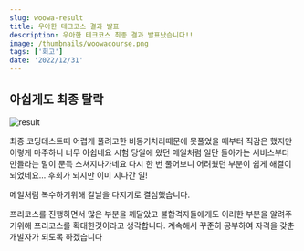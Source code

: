 ```yaml
---
slug: woowa-result
title: 우아한 테크코스 결과 발표
description: 우아한 테크코스 최종 결과 발표났습니다!!
image: /thumbnails/woowacourse.png
tags: ['회고']
date: '2022/12/31'
---
```


## 아쉽게도 최종 탈락

![result](../../../thumbnails/woowacourse.png)

최종 코딩테스트때 어렵게 풀려고한 비동기처리때문에 못풀었을 때부터 직감은 했지만 이렇게 마주하니 너무 아쉽네요
시험 당일에 왔던 메일처럼 일단 돌아가는 서비스부터 만들라는 말이 문득 스쳐지나가네요
다시 한 번 풀어보니 어려웠던 부분이 쉽게 해결이 되었네요... 후회가 되지만 이미 지나간 일!

메일처럼 복수하기위해 칼날을 다지기로 결심했습니다.

프리코스를 진행하면서 많은 부분을 깨달았고 불합격자들에게도 이러한 부분을 알려주기위해 프리코스를 확대한것이라고 생각합니다.
계속해서 꾸준히 공부하여 자격을 갖춘 개발자가 되도록 하겠습니다
